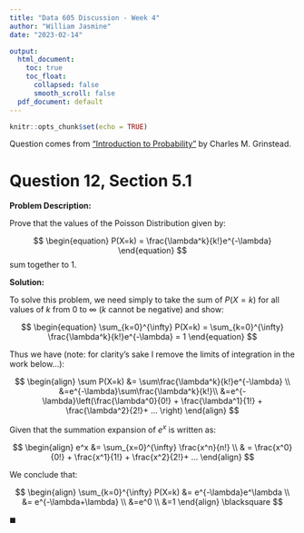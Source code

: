 ```yaml
---
title: "Data 605 Discussion - Week 4"
author: "William Jasmine"
date: "2023-02-14"

output:
  html_document:
    toc: true
    toc_float:
      collapsed: false
      smooth_scroll: false
  pdf_document: default
---
```

```r
knitr::opts_chunk$set(echo = TRUE)
```

Question comes from ["Introduction to Probability"](https://math.dartmouth.edu/~prob/prob/prob.pdf) by Charles M. Grinstead.

# Question 12, Section 5.1

**Problem Description:**

Prove that the values of the Poisson Distribution given by: 

$$
\begin{equation}
P(X=k) = \frac{\lambda^k}{k!}e^{-\lambda}
\end{equation}
$$
sum together to 1. 

**Solution:**

To solve this problem, we need simply to take the sum of $P(X=k)$ for all values of $k$ from 0 to $\infty$ ($k$ cannot be negative) and show:

$$
\begin{equation}
\sum_{k=0}^{\infty} P(X=k) 
= \sum_{k=0}^{\infty} \frac{\lambda^k}{k!}e^{-\lambda} = 1
\end{equation}
$$

Thus we have (note: for clarity's sake I remove the limits of integration in the work below...): 

$$
\begin{align}
\sum P(X=k) &= \sum\frac{\lambda^k}{k!}e^{-\lambda}  \\
&=e^{-\lambda}\sum\frac{\lambda^k}{k!}\\
&=e^{-\lambda}\left(\frac{\lambda^0}{0!} + \frac{\lambda^1}{1!} + \frac{\lambda^2}{2!}+ ...  \right)
\end{align}
$$

Given that the summation expansion of $e^x$ is written as: 

$$
\begin{align}
e^x &= \sum_{x=0}^{\infty} \frac{x^n}{n!} \\
& = \frac{x^0}{0!} + \frac{x^1}{1!} + \frac{x^2}{2!}+ ...  
\end{align}
$$

We conclude that:

$$
\begin{align}
\sum_{k=0}^{\infty} P(X=k) &= e^{-\lambda}e^\lambda \\
&= e^{-\lambda+\lambda} \\
&=e^0 \\
&=1
\end{align}
\blacksquare
$$

$\blacksquare$